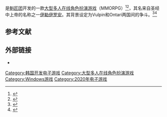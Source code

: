 {{NoteTA
| G1 = Games
}}
{{Infobox video game
| title = 伊罗安
| original = ko:엘리온
| english = Elyon
| image = Elyon logo.jpg
| caption = 
| platform = [[Windows|Windows]]
| developer = [[魁匠团|魁匠团]]
| publisher = {{Vgr|KR|[[Kakao_Games|Kakao Games]]|NA|[[Kakao_Games|Kakao Games]]|EU|[[Kakao_Games|Kakao Games]]|SEA|[[Asiasoft|Asiasoft]]}}
| engine = [[虚幻引擎|虚幻引擎3]]
| modes = [[多人电子游戏|多人]]
| released = {{Video game release|[[韓國|韓國]]|10 December 2020|[[北美|北美]]/[[歐洲|歐洲]]|20 October 2021}}
| genre = [[大型多人在线角色扮演游戏|大型多人在线角色扮演]]
}}

{{Vgname|伊罗安|ko=엘리온|en=Elyon|原名：Ascent: Infinite Realm}}是[[魁匠团|魁匠团]]开发的一款[[大型多人在线角色扮演游戏|大型多人在线角色扮演游戏]]（MMORPG）<ref>{{Cite news|title=The new massively-multiplayer airship brawler from the makers of PUBG is a beautiful, chaotic mess|first=Steven|last=Messner|date=November 2017|work=[[PC_Gamer|PC Gamer]]|url=http://www.pcgamer.com/the-new-massively-multiplayer-airship-brawler-from-the-makers-of-pubg-is-a-beautiful-chaotic-mess/|accessdate=20 December 2017|archive-date=2021-01-15|archive-url=https://web.archive.org/web/20210115132303/https://www.pcgamer.com/the-new-massively-multiplayer-airship-brawler-from-the-makers-of-pubg-is-a-beautiful-chaotic-mess/|dead-url=no}}</ref><ref>{{Cite news|date=23 November 2017|title=Ascent: Infinite Realm beta, release date, gameplay, trailer, airships, PvP, classes, customisation - everything we know|first=Harry|last=Shepherd|work=PC Games News|accessdate=20 December 2017|url=https://www.pcgamesn.com/ascent-infinite-realm/ascent-infinite-realm-release-date-gameplay-trailer-airships-classes-customisation|archive-date=2021-01-13|archive-url=https://web.archive.org/web/20210113092140/https://www.pcgamesn.com/ascent-infinite-realm/ascent-infinite-realm-release-date-gameplay-trailer-airships-classes-customisation|dead-url=no}}</ref>，其名来自圣经中上帝的名称之一[[伊勒伊罗安|伊勒伊罗安]]。其背景设定为Vulpin和Ontari两国间的争斗。<ref>{{Cite news|title=Ascent: Infinite Realm release date, platforms and gameplay rumours|first=Lewis|last=Painter|date=9 Nov 2017|work=[[PC_Advisor|TechAdvisor]]|accessdate=20 December 2017|url=https://www.techadvisor.co.uk/new-product/game/ascent-infinite-realm-release-date-platforms-gameplay-rumours-3666809/|archive-date=2017-11-13|archive-url=https://web.archive.org/web/20171113055842/http://www.techadvisor.co.uk/new-product/game/ascent-infinite-realm-release-date-platforms-gameplay-rumours-3666809/|dead-url=no}}</ref><ref>{{Cite news|date=29 November 2017|title=Ascent: Infinite Realm - PUBG studio's new game is a steampunk MMO|first=Jürgen|last=Stirnweis|work=[[IGN|IGN]]|url=http://uk.ign.com/articles/2017/11/29/ascent-infinite-realm-a-pubg-studios-new-game-is-a-steampunk-mmo|accessdate=20 December 2017}}</ref>

==参考文献==
{{Reflist}}

==外部链接==
{{portal|电子游戏}}
*{{Official website|https://elyon-air.com/}}

{{DEFAULTSORT:Elyon}}
[[Category:韩国开发电子游戏|Category:韩国开发电子游戏]]
[[Category:大型多人在线角色扮演游戏|Category:大型多人在线角色扮演游戏]]
[[Category:Windows游戏|Category:Windows游戏]]
[[Category:2020年电子游戏|Category:2020年电子游戏]]

{{mmorpg-videogame-stub}}